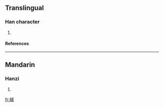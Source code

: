 ==Translingual==
===Han character===
{{Han char|rn=64|rad=手|as=11|sn=14|four=5305<sub>0</sub>|canj=手戈竹火 (QIHF)}}
# {{defn|Han|sort=手11}}
====References====
{{Han ref|kx=0452.010|dkj=12640|dj=0802.050|hdz=31944.020|uh=6475|ud=25717|bh=E1E2|bd=57826}}

----
==Mandarin==
===Hanzi===
{{cmn-hanzi|pin=[[suǒ]] (suo3)|wg=so<sup>3</sup>}}
# {{defn|Mandarin}}

[[fr:摵]]